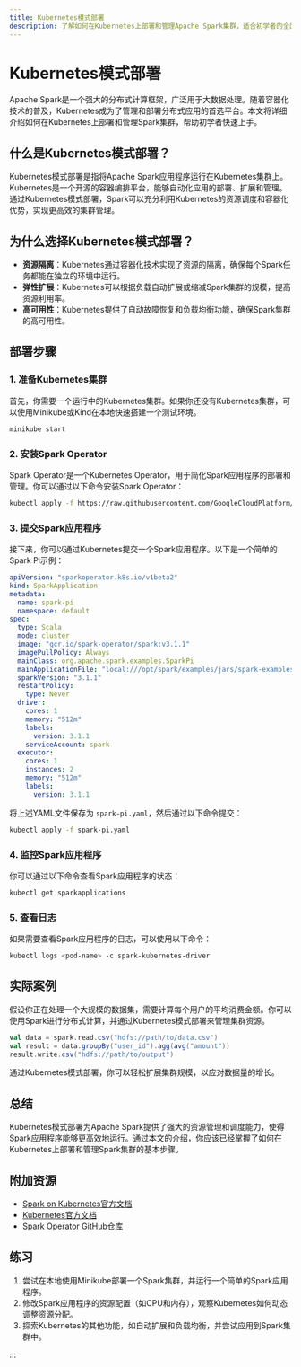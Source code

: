 ```yaml
---
title: Kubernetes模式部署
description: 了解如何在Kubernetes上部署和管理Apache Spark集群，适合初学者的全面指南。
---
```


# Kubernetes模式部署

Apache Spark是一个强大的分布式计算框架，广泛用于大数据处理。随着容器化技术的普及，Kubernetes成为了管理和部署分布式应用的首选平台。本文将详细介绍如何在Kubernetes上部署和管理Spark集群，帮助初学者快速上手。

## 什么是Kubernetes模式部署？

Kubernetes模式部署是指将Apache Spark应用程序运行在Kubernetes集群上。Kubernetes是一个开源的容器编排平台，能够自动化应用的部署、扩展和管理。通过Kubernetes模式部署，Spark可以充分利用Kubernetes的资源调度和容器化优势，实现更高效的集群管理。

## 为什么选择Kubernetes模式部署？

- **资源隔离**：Kubernetes通过容器化技术实现了资源的隔离，确保每个Spark任务都能在独立的环境中运行。
- **弹性扩展**：Kubernetes可以根据负载自动扩展或缩减Spark集群的规模，提高资源利用率。
- **高可用性**：Kubernetes提供了自动故障恢复和负载均衡功能，确保Spark集群的高可用性。

## 部署步骤

### 1. 准备Kubernetes集群

首先，你需要一个运行中的Kubernetes集群。如果你还没有Kubernetes集群，可以使用Minikube或Kind在本地快速搭建一个测试环境。

```bash
minikube start
```

### 2. 安装Spark Operator

Spark Operator是一个Kubernetes Operator，用于简化Spark应用程序的部署和管理。你可以通过以下命令安装Spark Operator：

```bash
kubectl apply -f https://raw.githubusercontent.com/GoogleCloudPlatform/spark-on-k8s-operator/master/manifest/spark-operator-install.yaml
```

### 3. 提交Spark应用程序

接下来，你可以通过Kubernetes提交一个Spark应用程序。以下是一个简单的Spark Pi示例：

```yaml
apiVersion: "sparkoperator.k8s.io/v1beta2"
kind: SparkApplication
metadata:
  name: spark-pi
  namespace: default
spec:
  type: Scala
  mode: cluster
  image: "gcr.io/spark-operator/spark:v3.1.1"
  imagePullPolicy: Always
  mainClass: org.apache.spark.examples.SparkPi
  mainApplicationFile: "local:///opt/spark/examples/jars/spark-examples_2.12-3.1.1.jar"
  sparkVersion: "3.1.1"
  restartPolicy:
    type: Never
  driver:
    cores: 1
    memory: "512m"
    labels:
      version: 3.1.1
    serviceAccount: spark
  executor:
    cores: 1
    instances: 2
    memory: "512m"
    labels:
      version: 3.1.1
```

将上述YAML文件保存为 `spark-pi.yaml`，然后通过以下命令提交：

```bash
kubectl apply -f spark-pi.yaml
```

### 4. 监控Spark应用程序

你可以通过以下命令查看Spark应用程序的状态：

```bash
kubectl get sparkapplications
```

### 5. 查看日志

如果需要查看Spark应用程序的日志，可以使用以下命令：

```bash
kubectl logs <pod-name> -c spark-kubernetes-driver
```

## 实际案例

假设你正在处理一个大规模的数据集，需要计算每个用户的平均消费金额。你可以使用Spark进行分布式计算，并通过Kubernetes模式部署来管理集群资源。

```scala
val data = spark.read.csv("hdfs://path/to/data.csv")
val result = data.groupBy("user_id").agg(avg("amount"))
result.write.csv("hdfs://path/to/output")
```

通过Kubernetes模式部署，你可以轻松扩展集群规模，以应对数据量的增长。

## 总结

Kubernetes模式部署为Apache Spark提供了强大的资源管理和调度能力，使得Spark应用程序能够更高效地运行。通过本文的介绍，你应该已经掌握了如何在Kubernetes上部署和管理Spark集群的基本步骤。

## 附加资源

- [Spark on Kubernetes官方文档](https://spark.apache.org/docs/latest/running-on-kubernetes.html)
- [Kubernetes官方文档](https://kubernetes.io/docs/home/)
- [Spark Operator GitHub仓库](https://github.com/GoogleCloudPlatform/spark-on-k8s-operator)

## 练习

1. 尝试在本地使用Minikube部署一个Spark集群，并运行一个简单的Spark应用程序。
2. 修改Spark应用程序的资源配置（如CPU和内存），观察Kubernetes如何动态调整资源分配。
3. 探索Kubernetes的其他功能，如自动扩展和负载均衡，并尝试应用到Spark集群中。

:::